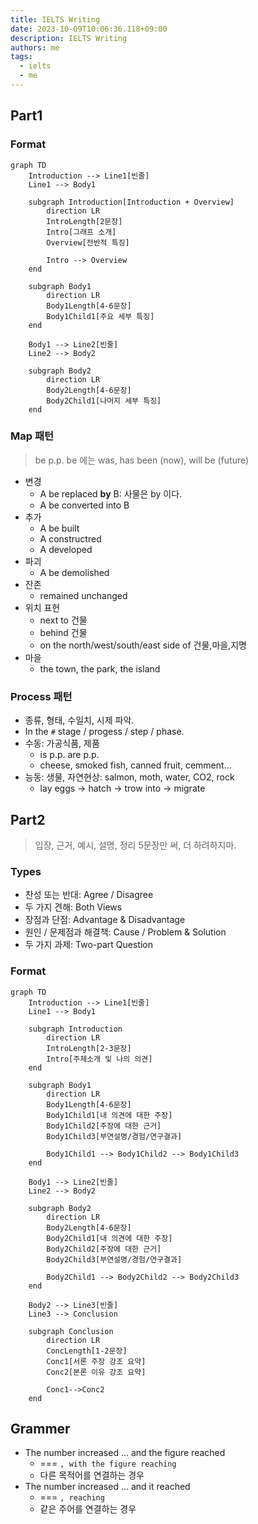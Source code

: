 ```yaml
---
title: IELTS Writing
date: 2023-10-09T10:06:36.118+09:00
description: IELTS Writing
authors: me
tags:
  - ielts
  - me
---
```


## Part1

### Format

```mermaid
graph TD
    Introduction --> Line1[빈줄]
    Line1 --> Body1

    subgraph Introduction[Introduction + Overview]
        direction LR
        IntroLength[2문장]
        Intro[그래프 소개]
        Overview[전반적 특징]

        Intro --> Overview
    end

    subgraph Body1
        direction LR
        Body1Length[4-6문장]
        Body1Child1[주요 세부 특징]
    end

    Body1 --> Line2[빈줄]
    Line2 --> Body2

    subgraph Body2
        direction LR
        Body2Length[4-6문장]
        Body2Child1[나머지 세부 특징]
    end
```

### Map 패턴

> be p.p.
> be 에는 was, has been (now), will be (future)

- 변경
  - A be replaced **by** B: 사물은 by 이다.
  - A be converted into B
- 추가
  - A be built
  - A constructred
  - A developed
- 파괴
  - A be demolished
- 잔존
  - remained unchanged
- 위치 표현
  - next to 건물
  - behind 건물
  - on the north/west/south/east side of 건물,마을,지명
- 마을
  - the town, the park, the island

### Process 패턴

- 종류, 형태, 수일치, 시제 파악.
- In the `#` stage / progess / step / phase.
- 수동: 가공식품, 제품
  - is p.p. are p.p.
  - cheese, smoked fish, canned fruit, cemment...
- 능동: 생물, 자연현상: salmon, moth, water, CO2, rock
  - lay eggs -> hatch -> trow into -> migrate

## Part2

> 입장, 근거, 예시, 설명, 정리
> 5문장만 써, 더 하려하지마.

### Types

- 찬성 또는 반대: Agree / Disagree
- 두 가지 견해: Both Views
- 장점과 단점: Advantage & Disadvantage
- 원인 / 문제점과 해결책: Cause / Problem & Solution
- 두 가지 과제: Two-part Question

### Format

```mermaid
graph TD
    Introduction --> Line1[빈줄]
    Line1 --> Body1

    subgraph Introduction
        direction LR
        IntroLength[2-3문장]
        Intro[주제소개 및 나의 의견]
    end

    subgraph Body1
        direction LR
        Body1Length[4-6문장]
        Body1Child1[내 의견에 대한 주장]
        Body1Child2[주장에 대한 근거]
        Body1Child3[부연설명/경험/연구결과]

        Body1Child1 --> Body1Child2 --> Body1Child3
    end

    Body1 --> Line2[빈줄]
    Line2 --> Body2

    subgraph Body2
        direction LR
        Body2Length[4-6문장]
        Body2Child1[내 의견에 대한 주장]
        Body2Child2[주장에 대한 근거]
        Body2Child3[부연설명/경험/연구결과]

        Body2Child1 --> Body2Child2 --> Body2Child3
    end

    Body2 --> Line3[빈줄]
    Line3 --> Conclusion

    subgraph Conclusion
        direction LR
        ConcLength[1-2문장]
        Conc1[서론 주장 강조 요약]
        Conc2[본론 이유 강조 요약]

        Conc1-->Conc2
    end
```

## Grammer

- The number increased ... and the figure reached
  - === `, with the figure reaching`
  - 다른 목적어를 연결하는 경우
- The number increased ... and it reached
  - === `, reaching`
  - 같은 주어를 연결하는 경우
